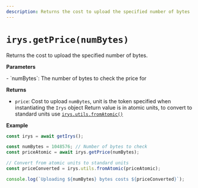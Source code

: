```yaml
---
description: Returns the cost to upload the specified number of bytes
---
```


# `irys.getPrice(numBytes)`

Returns the cost to upload the specified number of bytes.

**Parameters**

<div className="-mt-6" />- `numBytes`: The number of bytes to check the price for

**Returns**

<div className="-mt-6" />

- `price`: Cost to upload `numBytes`, unit is the token specified when instantiating the `Irys` object
  Return value is in atomic units, to convert to standard units use [`irys.utils.fromAtomic()`](./utils-fromAtomic)

**Example**

```js
const irys = await getIrys();

const numBytes = 1048576; // Number of bytes to check
const priceAtomic = await irys.getPrice(numBytes);

// Convert from atomic units to standard units
const priceConverted = irys.utils.fromAtomic(priceAtomic);

console.log(`Uploading ${numBytes} bytes costs ${priceConverted}`);
```
